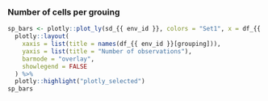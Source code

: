 
### Number of cells per grouing

<!-- Component created on {{ date }} -->

```r
sp_bars <- plotly::plot_ly(sd_{{ env_id }}, colors = "Set1", x = df_{{ env_id }}[[grouping]], color = df_{{ env_id }}[[grouping]]) %>%
  plotly::layout(
    xaxis = list(title = names(df_{{ env_id }}[grouping])),
    yaxis = list(title = "Number of observations"),
    barmode = "overlay",
    showlegend = FALSE
  ) %>%
  plotly::highlight("plotly_selected")
sp_bars
```

```r
```

